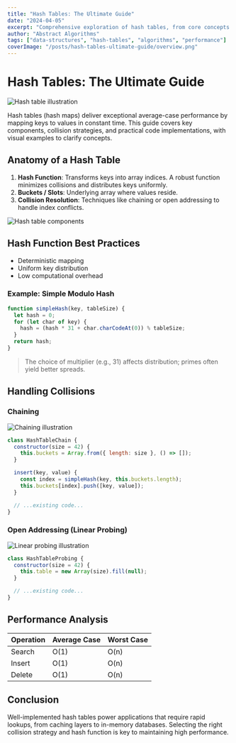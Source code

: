 ```yaml
---
title: "Hash Tables: The Ultimate Guide"
date: "2024-04-05"
excerpt: "Comprehensive exploration of hash tables, from core concepts to advanced techniques, enhanced with illustrative graphics."
author: "Abstract Algorithms"
tags: ["data-structures", "hash-tables", "algorithms", "performance"]
coverImage: "/posts/hash-tables-ultimate-guide/overview.png"
---
```


# Hash Tables: The Ultimate Guide

<img src="/posts/hash-tables-ultimate-guide/overview.png" alt="Hash table illustration" class="w-full my-6 rounded" />

Hash tables (hash maps) deliver exceptional average-case performance by mapping keys to values in constant time. This guide covers key components, collision strategies, and practical code implementations, with visual examples to clarify concepts.

## Anatomy of a Hash Table

1. **Hash Function**: Transforms keys into array indices. A robust function minimizes collisions and distributes keys uniformly.
2. **Buckets / Slots**: Underlying array where values reside.
3. **Collision Resolution**: Techniques like chaining or open addressing to handle index conflicts.

<img src="/posts/hash-tables-ultimate-guide/components.png" alt="Hash table components" class="w-full my-6 rounded" />

## Hash Function Best Practices

- Deterministic mapping
- Uniform key distribution
- Low computational overhead

### Example: Simple Modulo Hash

```javascript
function simpleHash(key, tableSize) {
  let hash = 0;
  for (let char of key) {
    hash = (hash * 31 + char.charCodeAt(0)) % tableSize;
  }
  return hash;
}
```

> The choice of multiplier (e.g., 31) affects distribution; primes often yield better spreads.

## Handling Collisions

### Chaining

<img src="/posts/hash-tables-ultimate-guide/chaining.png" alt="Chaining illustration" class="w-full my-6 rounded" />

```javascript
class HashTableChain {
  constructor(size = 42) {
    this.buckets = Array.from({ length: size }, () => []);
  }

  insert(key, value) {
    const index = simpleHash(key, this.buckets.length);
    this.buckets[index].push([key, value]);
  }

  // ...existing code...
}
```

### Open Addressing (Linear Probing)

<img src="/posts/hash-tables-ultimate-guide/linear-probing.png" alt="Linear probing illustration" class="w-full my-6 rounded" />

```javascript
class HashTableProbing {
  constructor(size = 42) {
    this.table = new Array(size).fill(null);
  }

  // ...existing code...
}
```

## Performance Analysis

| Operation    | Average Case | Worst Case |
|--------------|--------------|------------|
| Search       | O(1)         | O(n)       |
| Insert       | O(1)         | O(n)       |
| Delete       | O(1)         | O(n)       |

## Conclusion

Well-implemented hash tables power applications that require rapid lookups, from caching layers to in-memory databases. Selecting the right collision strategy and hash function is key to maintaining high performance.
